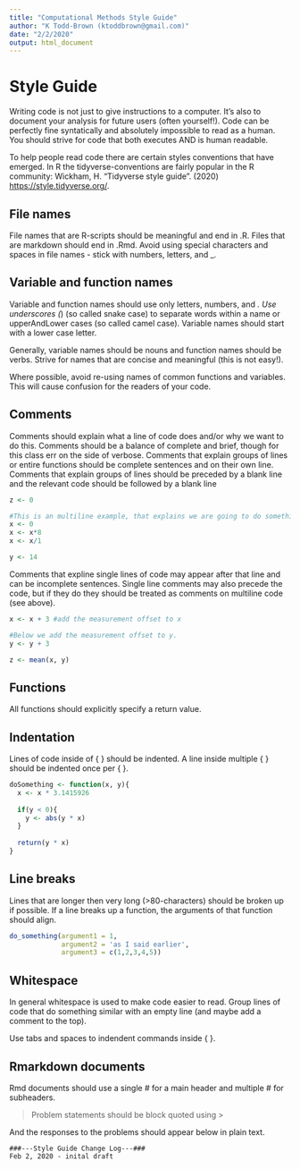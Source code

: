 ```yaml
---
title: "Computational Methods Style Guide"
author: "K Todd-Brown (ktoddbrown@gmail.com)"
date: "2/2/2020"
output: html_document
---
```


# Style Guide
Writing code is not just to give instructions to a computer.
It's also to document your analysis for future users (often yourself!).
Code can be perfectly fine syntatically and absolutely impossible to read as a human.
You should strive for code that both executes AND is human readable.

To help people read code there are certain styles conventions that have emerged.
In R the tidyverse-conventions are fairly popular in the R community: Wickham, H. "Tidyverse style guide". (2020) [https://style.tidyverse.org/](https://style.tidyverse.org/).

## File names

File names that are R-scripts should be meaningful and end in .R. Files that are markdown should end in .Rmd. Avoid using special characters and spaces in file names - stick with numbers, letters, and _.

## Variable and function names

Variable and function names should use only letters, numbers, and _.
Use underscores (_) (so called snake case) to separate words within a name or upperAndLower cases (so called camel case). 
Variable names should start with a lower case letter.

Generally, variable names should be nouns and function names should be verbs. 
Strive for names that are concise and meaningful (this is not easy!).

Where possible, avoid re-using names of common functions and variables. 
This will cause confusion for the readers of your code.

## Comments

Comments should explain what a line of code does and/or why we want to do this.
Comments should be a balance of complete and brief, though for this class err on the side of verbose.
Comments that explain groups of lines or entire functions should be complete sentences and on their own line.
Comments that explain groups of lines should be preceded by a blank line and the relevant code should be followed by a blank line

```r
z <- 0

#This is an multiline example, that explains we are going to do something to x.
x <- 0
x <- x*8
x <- x/1

y <- 14
```

Comments that expline single lines of code may appear after that line and can be incomplete sentences. 
Single line comments may also precede the code, but if they do they should be treated as comments on multiline code (see above).

```r
x <- x + 3 #add the measurement offset to x

#Below we add the measurement offset to y.
y <- y + 3

z <- mean(x, y)
```

## Functions

All functions should explicitly specify a return value.

## Indentation

Lines of code inside of { } should be indented. 
A line inside multiple { } should be indented once per { }.

```r
doSomething <- function(x, y){
  x <- x * 3.1415926
  
  if(y < 0){
    y <- abs(y * x)
  }
  
  return(y * x)
}
```

## Line breaks

Lines that are longer then very long  (>80-characters) should be broken up if possible.
If a line breaks up a function, the arguments of that function should align.

```r
do_something(argument1 = 1,
             argument2 = 'as I said earlier',
             argument3 = c(1,2,3,4,5))
```

## Whitespace

In general whitespace is used to make code easier to read.
Group lines of code that do something similar with an empty line (and maybe add a comment to the top).

Use tabs and spaces to indendent commands inside { }.

## Rmarkdown documents

Rmd documents should use a single \# for a main header and multiple \# for subheaders.

> Problem statements should be block quoted using \>

And the responses to the problems should appear below in plain text.

```StyleChangeLog
###---Style Guide Change Log---###
Feb 2, 2020 - inital draft
```